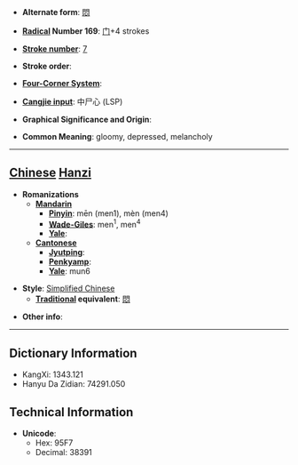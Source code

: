 * '''Alternate form''': [[悶]]

* '''[[Wiktionary:Chinese radical index| Radical]] Number 169''': [[Wiktionary:Chinese radical index 门|门]]+4 strokes

* '''[[Wiktionary:Chinese total strokes index|Stroke number]]''': [[Wiktionary:Chinese total strokes index 7|7]]

* '''Stroke order''': 

* '''[[Wiktionary:Chinese four corner index|Four-Corner System]]''': 

* '''[[Wiktionary:Chinese Cangjie index|Cangjie input]]''': 中尸心 (LSP)

* '''Graphical Significance and Origin''': 

* '''Common Meaning''': gloomy, depressed, melancholy

----

== [[Chinese]] [[Hanzi]] ==

* '''Romanizations'''
** '''[[Mandarin]]'''
*** '''[[Pinyin]]''': mēn (men1), mèn (men4)
*** '''[[Wade-Giles]]''': men<sup>1</sup>, men<sup>4</sup>
*** '''[[Yale]]''': 
** '''[[Cantonese]]'''
*** '''[[Jyutping]]''':
*** '''[[Penkyamp]]''': 
*** '''[[Yale]]''': mun6

* '''Style''': [[Simplified Chinese]] 
** '''[[Traditional Chinese|Traditional]] equivalent''': [[悶]]

* '''Other info''': 

----

== Dictionary Information ==

* KangXi: 1343.121
* Hanyu Da Zidian: 74291.050

== Technical Information ==

* '''Unicode''':
** Hex: 95F7
** Decimal: 38391
